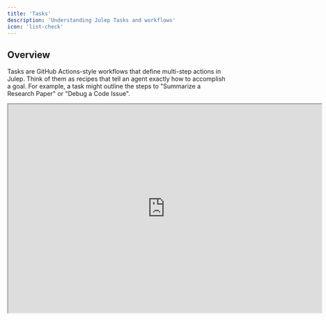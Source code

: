 ```yaml
---
title: 'Tasks'
description: 'Understanding Julep Tasks and workflows'
icon: 'list-check'
---
```


## Overview

Tasks are GitHub Actions-style workflows that define multi-step actions in Julep. Think of them as recipes that tell an agent exactly how to accomplish a goal. For example, a task might outline the steps to "Summarize a Research Paper" or "Debug a Code Issue".

<Frame>
  <iframe 
  src="https://www.loom.com/embed/c5cda67936254465aaff4548245b3e13?hideEmbedTopBar=true" 
  alt="Tasks in action" 
  width="720" 
  height="480"  
  allow="autoplay; encrypted-media" 
  allowfullscreen
  />
</Frame>

Here are some of the key features of tasks:

- Connect multiple AI operations seamlessly
- Make decisions based on intermediate results
- Run operations in parallel for efficiency
- Integrate with external tools and APIs
- Maintain state throughout execution

## Components

A task consists of several key components which can be broadly classified into:

### Input Schema

```yaml YAML
name: Summarize Document
description: Create a concise summary of any document
input_schema:
  type: object
  properties:
    document_text:
      type: string
      description: The text to summarize
```

### Tools

Tools are functions that can be used by an agent to perform tasks. Julep supports:

- [User-defined functions](/docs/concepts/tools#user-defined-functions)
- [System tools](/docs/concepts/tools#system-tools)
- [Integrations](/docs/concepts/tools#integration-tools)
- [API calls](/docs/concepts/tools#api-call-tools)

Learn more about tools [here](/docs/concepts/tools).

```yaml YAML
tools:
- name: internet_search
  description: Performs an internet search using Brave
  type: integration
  integration:
    provider: brave
    method: search
    setup:
      api_key: <BRAVE_API_KEY>
```

### Sub-Workflows

A task can be made up of multiple sub-workflows. These sub-workflows can be named and can be used to break down complex tasks into smaller, more manageable pieces.

```yaml YAML
name: Summarize Document
description: Create a concise summary of any document

sample_sub_workflow:
- prompt: |-
    $ f'Tell me a joke about {steps[0].input.topic}:'

main:
- workflow: sample_sub_workflow
  arguments:
    topic: AI
```

<Info>
  You can learn more about sub-workflows [here](/docs/advanced/types-of-task-steps#subworkflow-step).
</Info>

### Steps

<Note>
  We use tasks and workflows interchangeably. They are the same except Julep's branding reflects tasks.
</Note>

Below is a table of all the steps that can be used in a task.

| Name          | Description                                                                 |
|---------------|-----------------------------------------------------------------------------|
| [Tool Call](/docs/advanced/types-of-task-steps#tool-call-step) | Execute tools defined in the task |
| [Prompt](/docs/advanced/types-of-task-steps#prompt-step) | Send messages to the AI model |
| [Evaluate](/docs/advanced/types-of-task-steps#evaluate-step) | Perform calculations or data manipulation |
| [Wait for Input](/docs/advanced/types-of-task-steps#wait-for-input-step) | Pause workflow for user input |
| [Subworkflow](/docs/advanced/types-of-task-steps#subworkflow-step) | Execute a subworkflow |
| [Set](/docs/advanced/types-of-task-steps#set-step) | Store values for later use |
| [Get](/docs/advanced/types-of-task-steps#get-step) | Retrieve values from storage |
| [Foreach](/docs/advanced/types-of-task-steps#foreach-step) | Iterate over a collection |
| [Map-reduce](/docs/advanced/types-of-task-steps#map-reduce-step) | Process collections in parallel |
| [Switch](/docs/advanced/types-of-task-steps#switch-step) | Multiple condition handling |
| [If-else](/docs/advanced/types-of-task-steps#if-else-step) | Conditional execution |
| [Sleep](/docs/advanced/types-of-task-steps#sleep-step) | Pause execution |
| [Return](/docs/advanced/types-of-task-steps#return-step) | Return values from workflow |
| [Yield](/docs/advanced/types-of-task-steps#yield-step) | Execute subworkflows |
| [Log](/docs/advanced/types-of-task-steps#log-step) | Log messages or specific values |
| [Error](/docs/advanced/types-of-task-steps#error-step) | Handle errors by specifying an error message |

> You can learn more about workflow steps as to how they work in the [Workflow Steps](/docs/advanced/types-of-task-steps) section.

### Context Variables

Tasks have access to three types of context:

#### Input Variables
Access input parameters:
```yaml YAML
- prompt: $ f'Hello {steps[0].input.user_name}'
```

#### Step Results
Use outputs from previous steps:
```yaml YAML
- evaluate: $ len(_.search_results)
- if: $ _.count > 0
```
<Accordion title="How to access the input and output of a step">

In any step, you can access the input and output of a step using the `steps[index].output` or `steps[index].input` variable. For example:

```yaml
- evaluate:
    topic: $ steps[0].input.topic
```

```yaml
- evaluate:
    topic: $ steps[0].output.topic
```

In Julep, the steps are indexed from 0. So the first step is `steps[0]` and the second step is `steps[1]` and so on.
Furthermore the first step input is nothing but the task input and the last step output is nothing but the output of the task.
</Accordion>

<Note>
To learn more about how to use the `$` variable and new syntax, please refer to the [New Syntax](/docs/advanced/new-syntax) section.
</Note>

#### Environment Context
Access agent and session data:
```yaml YAML
- prompt: $ f'Agent {agent.name} is helping you'
```

<Info>
  Input schemas help catch errors early by validating all inputs before execution starts.
</Info>

Here's how these components work together:

```yaml YAML
name: Process Customer Feedback
description: Analyze and categorize customer feedback
input_schema:
  type: object
  required: ["feedback_text"]
  properties:
    feedback_text:
      type: string
    sentiment_analysis:
      type: boolean
      default: true

tools:
  - name: categorize
    integration:
      provider: classification
      method: categorize

main:
  - prompt: Analyze customer sentiment
  - tool: categorize
    arguments:
      text: $ steps[0].input.feedback_text
```

> Learn more about tools [here](/docs/concepts/tools).

### Metadata

Metadata is a key-value pair that can be used to categorize and filter tasks.

## How to Use Tasks ?

### Creating a Task

Here's a simple task that summarizes a document and checks if the summary is too long. We first define the task in a YAML file and then create it using the Julep SDK.

<CodeGroup>

```yaml YAML
name: Summarize Document
description: Create a concise summary of any document
input_schema:
  type: object
  properties:
    document_text:
      type: string
      description: The text to summarize

main:
  - prompt: |-
        $ f'''Analyze the following text and create a summary:
        {steps[0].input.document_text}'''
    unwrap: true
  - evaluate:
      too_long: $ len(_) > 500
  - if: $ _.too_long
    then:
      prompt: |-
        $ f'''Make the summary more concise:
        {steps[0].output}'''
    else: 
      evaluate:
        content: $ steps[0].output
```

```python Python
# Create a task
import yaml
task_yaml = """
// ... task yaml here ...
"""
task_def = yaml.safe_load(task_yaml)
task = client.tasks.create(
    agent_id="agent_id",
    **task_def
)
```

```javascript Node.js
// Create a task
const taskYaml = `
// ... task yaml here ...
`
async function createTask(agentId) {
  const task = await client.tasks.create(agentId, yaml.parse(taskYaml));
  return task;
}
```
</CodeGroup>

<Tip>
    Check out the API reference [here](/api-reference/tasks) or SDK reference (Python [here](/sdks/python/reference#tasks) or JavaScript [here](/sdks/nodejs/reference#tasks) for more details on different operations you can perform on tasks.
</Tip>


### Executing a Task

Here's how to execute a task:

<CodeGroup>
```python Python
# Execute a task
execution = client.executions.create(
    task_id=task.id,
    input={
        "document_text": "This is a sample document"
    }
)

# Monitor progress
while True:
    result = client.executions.get(execution.id)
    if result.status in ["succeeded", "failed"]:
        break
    time.sleep(1)
```

```javascript Node.js
// Execute a task
async function executeTask(taskId) {
  const execution = await client.executions.create(taskId, {
    input: { idea: "A cat who learns to fly" },
  });

  while (true) {
    const result = await client.executions.get(execution.id);
    console.log(result.status, result.output);

    if (result.status === "succeeded" || result.status === "failed") {
      // 📦 Once the execution is finished, retrieve the results
      if (result.status === "succeeded") {
        console.log(result.output);
      } else {
        throw new Error(result.error);
      }
      break;
    }

    await new Promise((resolve) => setTimeout(resolve, 1000));
  }
}
```
</CodeGroup>

<Tip>
    Check out the API reference [here](/api-reference/executions) or SDK reference (Python [here](/sdks/python/reference#executions) or JavaScript [here](/sdks/nodejs/reference#executions) for more details on different operations you can perform on tasks.
</Tip>

## Relationship to Other Concepts

This section will help you understand how tasks relate to other concepts in Julep.

### Agents

Julep agents can power tasks by providing memory, context, or tools. Tasks are multi-step workflows designed for complex, automated execution. Whenever you create a task, you can associate it with an agent if you want to leverage that agent's capabilities. Unlike sessions, tasks are not meant for real-time interaction; they run through a defined workflow to achieve a goal.

For example:

```python Python
import yaml

# Create an agent
agent = client.agents.create(
    name="Customer Support Agent",
    about="An agent that handles customer support requests",
    model="gpt-4o",
)

# Add a tool to the agent
client.agents.tools.create(
    agent_id=agent.id,
    name="send_email",
    **yaml.safe_load("""
    type: integration
    integration:
      provider: email
      method: send
      setup:
        host: "smtp.example.com"
        port: 587
        user: "your_username"
        password: "your_password"
    """),
)

# Create a task that inherits this tool
task = client.tasks.create(
    agent_id=agent.id,
    name="Handle Support Request",
    **yaml.safe_load("""
    main:
    - tool: send_email
      arguments:
        to: $ steps[0].input.customer_email
        from: "support@julep.ai"
        subject: $ steps[0].input.subject
        body: $ steps[0].input.body
    """)
)
```

### Tools

Task can leverage tools to perform complex operations. Tools can be defined in the task definition or can be associated with an agent. 
When you define a tool in the task definition, it is available to all steps in that task only. On the other hand, when you associate a tool with an agent, it is available to all the Tasks associated with that agent.

## Best Practices

<CardGroup cols={3}>
  <Card title="Keep Tasks Focused" icon="bullseye">
    <ul>
      <li>1. **Purpose**: Each task should have a single, clear purpose</li>
      <li>2. **Subtasks**: Break complex workflows into smaller subtasks</li>
    </ul>
  </Card>

  <Card title="Handle Errors Gracefully" icon="shield-check">
    <ul>
      <li>1. **Error Handling**: Use try/catch blocks for error-prone operations</li>
      <li>2. **Error Messages**: Provide helpful error messages</li>
      <li>3. **Fallback Options**: Include fallback options where appropriate</li>
    </ul>
  </Card>

  <Card title="Optimize Performance" icon="gauge">
    <ul>
      <li>1. **Parallel Execution**: Use parallel execution when steps are independent</li>
      <li>2. **Map-Reduce**: Use map-reduce to run steps in parallel</li>
    </ul>
  </Card>
</CardGroup>

## Next Steps

- [Workflow Steps](/docs/advanced/types-of-task-steps) - Learn about all available step types
- [Tools](/docs/concepts/tools) - Learn about tools and how to use them in tasks
- [Sessions](/docs/concepts/sessions) - Learn about sessions and how to use them in tasks
